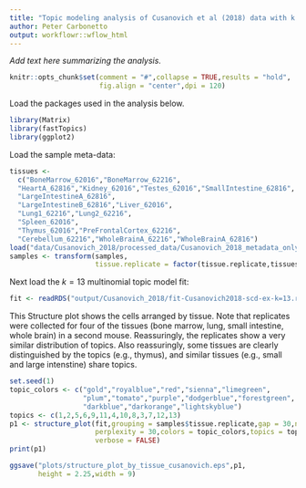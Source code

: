 ```yaml
---
title: "Topic modeling analysis of Cusanovich et al (2018) data with k = 13 topics"
author: Peter Carbonetto
output: workflowr::wflow_html
---
```


*Add text here summarizing the analysis.*

```r
knitr::opts_chunk$set(comment = "#",collapse = TRUE,results = "hold",
                      fig.align = "center",dpi = 120)
```

Load the packages used in the analysis below.

```r
library(Matrix)
library(fastTopics)
library(ggplot2)
```

Load the sample meta-data:

```r
tissues <-
  c("BoneMarrow_62016","BoneMarrow_62216",
  "HeartA_62816","Kidney_62016","Testes_62016","SmallIntestine_62816",
  "LargeIntestineA_62816",
  "LargeIntestineB_62816","Liver_62016",
  "Lung1_62216","Lung2_62216",
  "Spleen_62016",
  "Thymus_62016","PreFrontalCortex_62216",
  "Cerebellum_62216","WholeBrainA_62216","WholeBrainA_62816")
load("data/Cusanovich_2018/processed_data/Cusanovich_2018_metadata_only.RData")
samples <- transform(samples,
                     tissue.replicate = factor(tissue.replicate,tissues))
```
					 
Next load the $k = 13$ multinomial topic model fit:

```r
fit <- readRDS("output/Cusanovich_2018/fit-Cusanovich2018-scd-ex-k=13.rds")$fit
```

This Structure plot shows the cells arranged by tissue. Note that
replicates were collected for four of the tissues (bone marrow, lung,
small intestine, whole brain) in a second mouse. Reassuringly, the
replicates show a very similar distribution of topics. Also
reassuringly, some tissues are clearly distinguished by the topics
(e.g., thymus), and similar tissues (e.g., small and large intenstine)
share topics.

```r
set.seed(1)
topic_colors <- c("gold","royalblue","red","sienna","limegreen",
                  "plum","tomato","purple","dodgerblue","forestgreen",
                  "darkblue","darkorange","lightskyblue")
topics <- c(1,2,5,6,9,11,4,10,8,3,7,12,13)
p1 <- structure_plot(fit,grouping = samples$tissue.replicate,gap = 30,n = 4000,
                     perplexity = 30,colors = topic_colors,topics = topics,
                     verbose = FALSE)
print(p1)
```
					 
```r
ggsave("plots/structure_plot_by_tissue_cusanovich.eps",p1,
       height = 2.25,width = 9)
```
